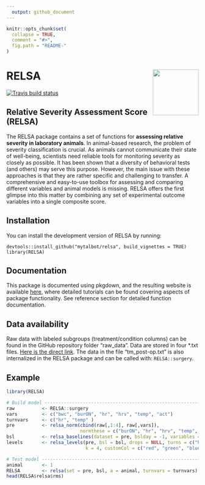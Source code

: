 ```yaml
---
  output: github_document
---
```



```r
knitr::opts_chunk$set(
  collapse = TRUE,
  comment = "#>",
  fig.path = "README-"
)
```

# RELSA <img src="man/figures/logo.png" align="right" width="120" />

<!-- badges: start -->
[![Travis build status](https://travis-ci.org/mytalbot/RELSA.svg?branch=master)](https://travis-ci.org/r-lib/usethis)
<!-- badges: end -->

## Relative Severity Assessment Score (RELSA)
The RELSA package contains a set of functions for **assessing relative severity in laboratory animals**. In animal-based research, the problem of severity classification is crucial. As animals cannot communicate their state of well-being, scientists need reliable tools for monitoring severity as closely as possible. It has been shown that a diversity of behavioral tests (and others) may serve this purpose. However, the main issue with these approaches is that they are rather specific and challenging to transfer. A comprehensive and easy-to-use toolbox for assessing and comparing different variables and animal models is missing. RELSA offers the first glimpse into this matter by combining any set of experimental outcome variables into a single composite score.

## Installation

You can install the development version of RELSA by running:

```
devtools::install_github("mytalbot/relsa", build_vignettes = TRUE)
library(RELSA)
```

## Documentation
This package is documented using pkgdown, and the resulting website is available [here](https://talbotsr.com/RELSA), where detailed tutorials can be found covering aspects of package functionality. See reference section for detailed function documentation.

## Data availability
Raw data with labeled subgroups (treatment/condition columns) can be found in the GitHub repository folder "raw_data".
Data are stored in four *.txt files. [Here is the direct link](https://github.com/mytalbot/RELSA/tree/master/raw_data). 
The data in the file "tm_post-op.txt" is also internalized in the RELSA package and can be called with: `RELSA::surgery`. 


## Example
 
```r
library(RELSA)

# Build model -------------------------------------------------------------
raw          <- RELSA::surgery
vars         <- c("bwc", "burON", "hr", "hrv", "temp", "act")
turnvars     <- c("hr", "temp" )
pre          <- relsa_norm(cbind(raw[,1:4], raw[,vars]), 
                           normthese = c("burON", "hr", "hrv", "temp", "act"), ontime = 1)
bsl          <- relsa_baselines(dataset = pre, bslday = -1, variables = vars, turnvars = turnvars)
levels       <- relsa_levels(pre, bsl = bsl, drops = NULL, turns = c("hr","temp"),
                             k = 4, customCol = c("red", "green", "blue", "magenta"))

# Test model --------------------------------------------------------------
animal       <- 1
RELSA        <- relsa(set = pre, bsl, a = animal, turnvars = turnvars)
head(RELSA$relsa$rms)

```






